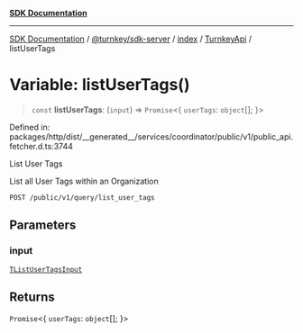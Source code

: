 [**SDK Documentation**](../../../../../../README.mdx)

***

[SDK Documentation](../../../../../../packages.mdx) / [@turnkey/sdk-server](../../../../README.mdx) / [index](../../../README.mdx) / [TurnkeyApi](../README.mdx) / listUserTags

# Variable: listUserTags()

> `const` **listUserTags**: (`input`) => `Promise`\<\{ `userTags`: `object`[]; \}\>

Defined in: packages/http/dist/\_\_generated\_\_/services/coordinator/public/v1/public\_api.fetcher.d.ts:3744

List User Tags

List all User Tags within an Organization

`POST /public/v1/query/list_user_tags`

## Parameters

### input

[`TListUserTagsInput`](../type-aliases/TListUserTagsInput.mdx)

## Returns

`Promise`\<\{ `userTags`: `object`[]; \}\>
